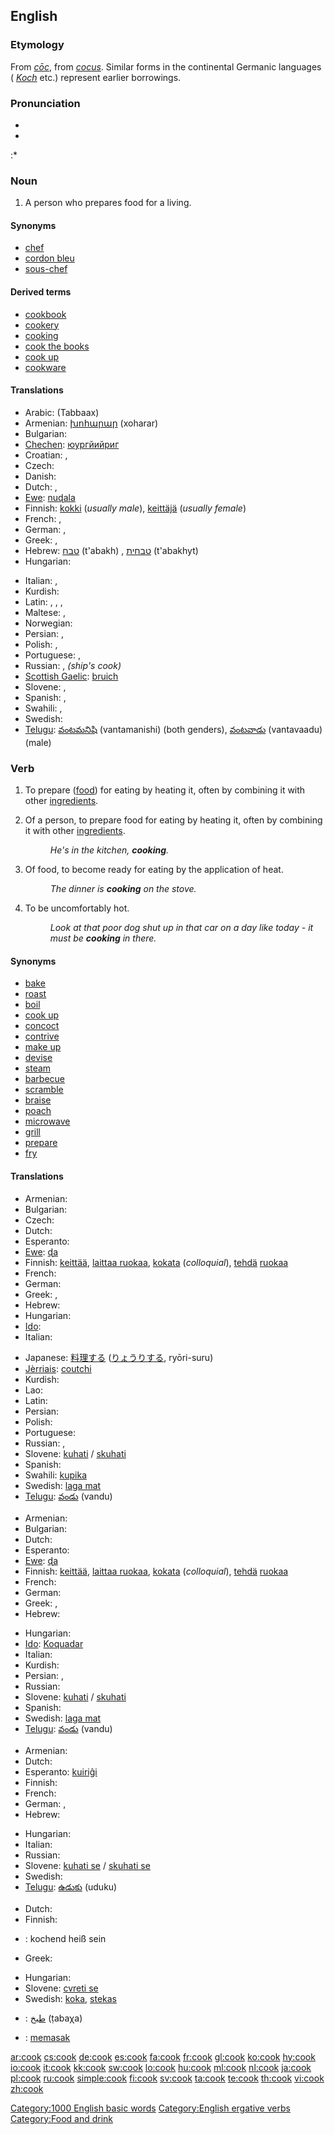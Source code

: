 {{also|Cook}}
==English==

===Etymology===
From {{etyl|ang}} ''[[coc#Old English|cōc]]'', from {{etyl|la}} ''[[cocus]]''.  Similar forms in the continental Germanic languages ({{etyl|de}} ''[[Koch]]'' etc.) represent earlier borrowings.

===Pronunciation===
* {{IPA|/kʊk/}}
* {{audio|en-us-cook.ogg|Audio (US)}}
:* {{rhymes|ʊk}}

===Noun===
{{wikipedia}}
{{en-noun}}

# A person who prepares food for a living.

====Synonyms====
* [[chef]]
* [[cordon bleu]]
* [[sous-chef]]

====Derived terms====
* [[cookbook]]
* [[cookery]]
* [[cooking]]<!--noun-->
* [[cook the books]]
* [[cook up]]
* [[cookware]]

====Translations====
{{trans-top|a person who prepares food for a living}}
* Arabic: {{Arab|[[طباخ|طبّاخ]]}} (Tabbaax)
* Armenian: [[խոհարար]] (xoharar)
* Bulgarian: {{t|bg|готвач|m|sc=Cyrl}}
* [[Chechen]]: [[юургйийриг]]
* Croatian: {{t-|hr|kuhar|m|alt=kȕhār}}, {{t-|hr|kuharica|f|alt=kȕharica}}
* Czech: {{t+|cs|kuchař|m}}
* Danish: {{t-|da|kok}}
* Dutch: {{t+|nl|kok|m}}, {{t-|nl|kokkin|f}}
* [[Ewe]]: [[nuɖala]]
* Finnish: [[kokki]] (''usually male''), [[keittäjä]] (''usually female'')
* French: {{t+|fr|chef}}, {{t+|fr|cuisinier}}
* German: {{t+|de|Koch|m}}, {{t+|de|Köchin|f}}
* Greek: {{t+|el|μάγειρος|m}}, {{t+|el|μαγείρισσα|f}}
* Hebrew: [[טבח]] (t'abakh) {{m}}, [[טבחית]] (t'abakhyt) {{f}}
* Hungarian: {{t+|hu|szakács}}
{{trans-mid}}
* Italian: {{t+|it|cuoco|m}}, {{t+|it|cuoca|f}}
* Kurdish: {{ku-Arab|[[چێشتکه‌ر]]}}
* Latin: {{t-|la|coquus}}, {{t-|la|cocus}}, {{t-|la|coctor|m}}, {{t|la| cocturarius|m|alt=coctūrārius}}
* Maltese: {{t-|mt|kok|m|xs=Maltese}}, {{t-|mt|koka|f|xs=Maltese}}
* Norwegian: {{t-|no|kokk|m}}
* Persian: {{t|fa|آشپز|tr=âšpaz|sc=fa-Arab}}, {{t|fa|پزنده|tr=pazanda or pazande|sc=fa-Arab}}
* Polish: {{t+|pl|kucharz|m}}, {{t-|pl|kucharka|f}}
* Portuguese: {{t+|pt|cozinheiro|m}}, {{t+|pt|cozinheira|f}}
* Russian: {{t|ru|повар|tr=póvar|m}}, {{t|ru|кок|tr=kok|m}} ''(ship's cook)''
* [[Scottish Gaelic]]: [[bruich]]
* Slovene: {{t+|sl|kuhar|m}}, {{t-|sl|kuharica|f}}
* Spanish: {{t+|es|cocinero|m}}, {{t-|es|cocinera|f}}
* Swahili: {{t+|sw|mpishi|xs=Swahili}}, {{t+|sw|wapishi|p|xs=Swahili}}
* Swedish: {{t+|sv|kock}}
* [[Telugu]]: [[వంటమనిషి]] (vantamanishi) (both genders), [[వంటవాడు]] (vantavaadu) (male)
{{trans-bottom}}

===Verb===
{{en-verb}}

# {{transitive}} To prepare ([[food]]) for eating by heating it, often by combining it with other [[ingredients]].
# {{intransitive}} Of a person, to prepare food for eating by heating it, often by combining it with other [[ingredients]].
#: ''He's in the kitchen, '''cooking'''.''
# {{intransitive}} Of food, to become ready for eating by the application of heat.
#: ''The dinner is '''cooking''' on the stove.''
# {{intransitive|colloquial}} To be uncomfortably hot.
#: ''Look at that poor dog shut up in that car on a day like today - it must be '''cooking''' in there.''

====Synonyms====
{{rfc|needs to be split by sense - and some of these are actually hyponyms}}
* [[bake]]
* [[roast]]
* [[boil]]
* [[cook up]]
* [[concoct]]
* [[contrive]]
* [[make up]]
* [[devise]]
* [[steam]]
* [[barbecue]]
* [[scramble]]
* [[braise]]
* [[poach]]
* [[microwave]]
* [[grill]]
* [[prepare]]
* [[fry]]

====Translations====
{{trans-top|prepare (food) for eating}}
* Armenian: {{t-|hy|եփել|tr=ep’el|xs=Armenian}}
* Bulgarian: {{t|bg|готвя|sc=Cyrl}}
* Czech: {{t-|cs|vařit}}
* Dutch: {{t+|nl|koken}}
* Esperanto: {{t-|eo|kuiri|xs=Esperanto}}
* [[Ewe]]: [[ɖa]]
* Finnish: [[keittää]], [[laittaa ruokaa]], [[kokata]] (''colloquial''), [[tehdä]] [[ruoka]]a
* French: {{t-|fr|faire cuire}}
* German: {{t+|de|kochen}}
* Greek: {{t+|el|μαγειρεύω}}, {{t+|el|παρασκευάζω}}
* Hebrew: {{t-|he|בישל|alt=בישל \ בִּשֵּׁל|tr=bish&eacute;l}}
* Hungarian: {{t+|hu|főz}}
* [[Ido]]: {{t+|io|koquar|xs=Ido}}
* Italian: {{t+|it|cuocere}}
{{trans-mid}}
* Japanese: [[料理]]する ([[りょうり]]する, ryōri-suru)
* [[Jèrriais]]: [[coutchi]]
* Kurdish: {{ku-Arab|[[چێشت لێنان]]}}
* Lao: {{t-|lo|ຄົວກິນ|tr=khua-kin|sc=Laoo|xs=Lao}}
* Latin: {{t-|la|coquere}}
* Persian: {{t|fa|پختن|tr=poxtan|sc=fa-Arab}}
* Polish: {{t+|pl|gotować}}
* Portuguese: {{t+|pt|cozinhar}}
* Russian: {{t+|ru|готовить|tr=gotóvit'}}, {{t+|ru|варить|tr=varít'}}
* Slovene: [[kuhati]] / [[skuhati]]
* Spanish: {{t-|es|cocinar}}
* Swahili: [[kupika]]
* Swedish: [[laga mat]]
* [[Telugu]]: [[వండు]] (vandu)
{{trans-bottom}}

{{trans-top|prepare food}}
* Armenian: {{t-|hy|պատրաստել|tr=patrastel|xs=Armenian}}
* Bulgarian: {{t|bg|готвя|sc=Cyrl}}
* Dutch: {{t+|nl|koken}}
* Esperanto: {{t-|eo|kuiri|xs=Esperanto}}
* [[Ewe]]: [[ɖa]]
* Finnish: [[keittää]], [[laittaa ruokaa]], [[kokata]] (''colloquial''), [[tehdä]] [[ruoka]]a
* French: {{t+|fr|cuisiner}}
* German: {{t+|de|kochen}}
* Greek: {{t+|el|μαγειρεύω}}, {{t+|el|παρασκευάζω}}
* Hebrew: {{t-|he|בישל|alt=בישל \ בִּשֵּׁל|tr=bish&eacute;l}}
{{trans-mid}}
* Hungarian: {{t+|hu|főz}}
* [[Ido]]: [[Koquadar]]
* Italian: {{t+|it|cucinare}}
* Kurdish: {{ku-Arab|[[چێشت حازرکردن]]}}
* Persian: {{t|fa|آشپزي|tr=âšpazi|sc=fa-Arab}},  {{t|fa|پخت و پز|tr=poxtopaz|sc=fa-Arab}}
* Russian: {{t+|ru|готовить|tr=gotóvit'}}
* Slovene: [[kuhati]] / [[skuhati]]
* Spanish: {{t-|es|cocinar}}
* Swedish: [[laga mat]]
* [[Telugu]]: [[వండు]] (vandu)
{{trans-bottom}}

{{trans-top|become ready for eating}}
* Armenian: {{t-|hy|եփել|tr=ep’el|xs=Armenian}}
* Dutch: {{t+|nl|koken}}
* Esperanto: [[kuiriĝi]]
* Finnish: {{t+|fi|kypsyä}}
* French: {{t+|fr|cuire}}
* German: {{t+|de|kochen}}, {{t+|de|garen}}
* Hebrew: {{t-|he|התבשל|alt=הִתְבַּשֵּׁל|tr=hitbash&eacute;l}}
{{trans-mid}}
* Hungarian: {{t+|hu|fő}}
* Italian: {{t+|it|cuocere}}
* Russian: {{t+|ru|готовиться|tr=gotóvit's'a}}
* Slovene: [[kuhati se]] / [[skuhati se]]
* Swedish: {{t+|sv|lagas}}
* [[Telugu]]: [[ఉడుకు]] (uduku)
{{trans-bottom}}

{{trans-top|colloquial: be uncomfortably hot}}
* Dutch: {{t+|nl|bakken}}
* Finnish: {{t-|fi|paistua}}
* {{ttbc|German}}: kochend heiß sein <!-- links? -->
* Greek: {{t|el|ψήνομαι}}
{{trans-mid}}
* Hungarian: {{t+|hu|forró}}
* Slovene: [[cvreti se]]
* Swedish: [[koka]], [[stekas]]
{{trans-bottom}}

{{checktrans}}
* {{ttbc|Arabic}}: [[طبخ]] (ṭabaχa)
* {{ttbc|Indonesian}}: [[masak|memasak]]

[[Category:1000 English basic words]]
[[Category:English ergative verbs]]
[[Category:Food and drink]]

[[ar:cook]]
[[cs:cook]]
[[de:cook]]
[[es:cook]]
[[fa:cook]]
[[fr:cook]]
[[gl:cook]]
[[ko:cook]]
[[hy:cook]]
[[io:cook]]
[[it:cook]]
[[kk:cook]]
[[sw:cook]]
[[lo:cook]]
[[hu:cook]]
[[ml:cook]]
[[nl:cook]]
[[ja:cook]]
[[pl:cook]]
[[ru:cook]]
[[simple:cook]]
[[fi:cook]]
[[sv:cook]]
[[ta:cook]]
[[te:cook]]
[[th:cook]]
[[vi:cook]]
[[zh:cook]]